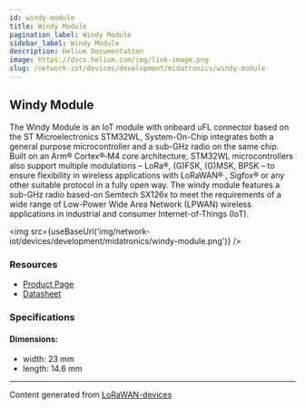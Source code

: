```yaml
---
id: windy-module
title: Windy Module
pagination_label: Windy Module
sidebar_label: Windy Module
description: Helium Documentation
image: https://docs.helium.com/img/link-image.png
slug: /network-iot/devices/development/midatronics/windy-module
---
```



## Windy Module

The Windy Module is an IoT module with onboard uFL connector based on the ST Microelectronics
STM32WL, System-On-Chip integrates both a general purpose microcontroller and a sub-GHz radio on the
same chip. Built on an Arm® Cortex®‐M4 core architecture, STM32WL microcontrollers also support
multiple modulations – LoRa®, (G)FSK, (G)MSK, BPSK – to ensure flexibility in wireless applications
with LoRaWAN® , Sigfox® or any other suitable protocol in a fully open way. The windy module
features a sub-GHz radio based-on Semtech SX126x to meet the requirements of a wide range of
Low-Power Wide Area Network (LPWAN) wireless applications in industrial and consumer
Internet-of-Things (IoT).

<img src={useBaseUrl('img/network-iot/devices/development/midatronics/windy-module.png')} />

### Resources

- [Product Page](https://midatronics.com/shop/module/windy/)
- [Datasheet](https://midatronics.com/wp-content/uploads/2020/10/Windy-STM32WL-Module_1.2.pdf)

### Specifications

#### Dimensions:

- width: 23 mm
- length: 14.6 mm

---

Content generated from [LoRaWAN-devices](https://github.com/TheThingsNetwork/lorawan-devices)
